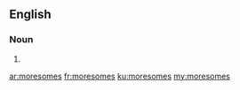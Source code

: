 ==English==

===Noun===
{{head|en|noun plural form}}

# {{plural of|moresome|lang=en}}

[[ar:moresomes]]
[[fr:moresomes]]
[[ku:moresomes]]
[[my:moresomes]]